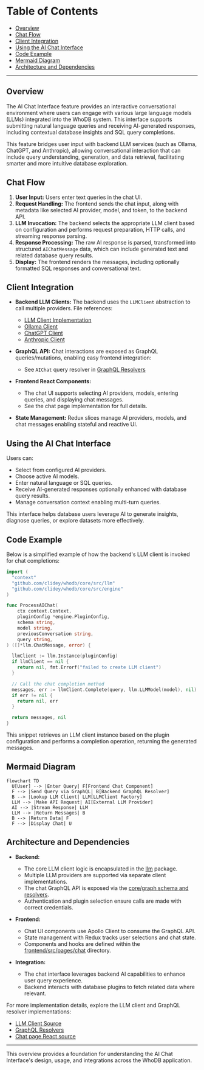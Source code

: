 # Table of Contents

- [Overview](#overview)
- [Chat Flow](#chat-flow)
- [Client Integration](#client-integration)
- [Using the AI Chat Interface](#using-the-ai-chat-interface)
- [Code Example](#code-example)
- [Mermaid Diagram](#mermaid-diagram)
- [Architecture and Dependencies](#architecture-and-dependencies)

---

## Overview

The AI Chat Interface feature provides an interactive conversational environment where users can engage with various large language models (LLMs) integrated into the WhoDB system. This interface supports submitting natural language queries and receiving AI-generated responses, including contextual database insights and SQL query completions.

This feature bridges user input with backend LLM services (such as Ollama, ChatGPT, and Anthropic), allowing conversational interaction that can include query understanding, generation, and data retrieval, facilitating smarter and more intuitive database exploration.

## Chat Flow

1. **User Input:** Users enter text queries in the chat UI.
2. **Request Handling:** The frontend sends the chat input, along with metadata like selected AI provider, model, and token, to the backend API.
3. **LLM Invocation:** The backend selects the appropriate LLM client based on configuration and performs request preparation, HTTP calls, and streaming response parsing.
4. **Response Processing:** The raw AI response is parsed, transformed into structured `AIChatMessage` data, which can include generated text and related database query results.
5. **Display:** The frontend renders the messages, including optionally formatted SQL responses and conversational text.

## Client Integration

- **Backend LLM Clients:** The backend uses the `LLMClient` abstraction to call multiple providers. File references:
  - [LLM Client Implementation](https://github.com/clidey/whodb/blob/main/core/src/llm/llm_client.go)
  - [Ollama Client](https://github.com/clidey/whodb/blob/main/core/src/llm/ollama_client.go)
  - [ChatGPT Client](https://github.com/clidey/whodb/blob/main/core/src/llm/chatgpt_client.go)
  - [Anthropic Client](https://github.com/clidey/whodb/blob/main/core/src/llm/anthropic_client.go)

- **GraphQL API:** Chat interactions are exposed as GraphQL queries/mutations, enabling easy frontend integration:
  - See `AIChat` query resolver in [GraphQL Resolvers](https://github.com/clidey/whodb/blob/main/core/graph/schema.resolvers.go)

- **Frontend React Components:**
  - The chat UI supports selecting AI providers, models, entering queries, and displaying chat messages.
  - See the chat page implementation for full details.

- **State Management:** Redux slices manage AI providers, models, and chat messages enabling stateful and reactive UI.

## Using the AI Chat Interface

Users can:

- Select from configured AI providers.
- Choose active AI models.
- Enter natural language or SQL queries.
- Receive AI-generated responses optionally enhanced with database query results.
- Manage conversation context enabling multi-turn queries.

This interface helps database users leverage AI to generate insights, diagnose queries, or explore datasets more effectively.

## Code Example

Below is a simplified example of how the backend's LLM client is invoked for chat completions:

```go
import (
  "context"
  "github.com/clidey/whodb/core/src/llm"
  "github.com/clidey/whodb/core/src/engine"
)

func ProcessAIChat(
    ctx context.Context,
    pluginConfig *engine.PluginConfig,
    schema string,
    model string,
    previousConversation string,
    query string,
) ([]*llm.ChatMessage, error) {

  llmClient := llm.Instance(pluginConfig)
  if llmClient == nil {
    return nil, fmt.Errorf("failed to create LLM client")
  }

  // Call the chat completion method
  messages, err := llmClient.Complete(query, llm.LLMModel(model), nil)
  if err != nil {
    return nil, err
  }

  return messages, nil
}
```

This snippet retrieves an LLM client instance based on the plugin configuration and performs a completion operation, returning the generated messages.

## Mermaid Diagram

```mermaid
flowchart TD
  U[User] --> |Enter Query| F[Frontend Chat Component]
  F --> |Send Query via GraphQL| B[Backend GraphQL Resolver]
  B --> |Lookup LLM Client| LLM[LLMClient Factory]
  LLM --> |Make API Request| AI[External LLM Provider]
  AI --> |Stream Response| LLM
  LLM --> |Return Messages| B
  B --> |Return Data| F
  F --> |Display Chat| U
```

## Architecture and Dependencies

- **Backend:** 
  - The core LLM client logic is encapsulated in the [llm](https://github.com/clidey/whodb/tree/main/core/src/llm) package.
  - Multiple LLM providers are supported via separate client implementations.
  - The chat GraphQL API is exposed via the [core/graph schema and resolvers](https://github.com/clidey/whodb/tree/main/core/graph).
  - Authentication and plugin selection ensure calls are made with correct credentials.

- **Frontend:**
  - Chat UI components use Apollo Client to consume the GraphQL API.
  - State management with Redux tracks user selections and chat state.
  - Components and hooks are defined within the [frontend/src/pages/chat](https://github.com/clidey/whodb/tree/main/frontend/src/pages/chat) directory.

- **Integration:**
  - The chat interface leverages backend AI capabilities to enhance user query experience.
  - Backend interacts with database plugins to fetch related data where relevant.

For more implementation details, explore the LLM client and GraphQL resolver implementations:
- [LLM Client Source](https://github.com/clidey/whodb/blob/main/core/src/llm/llm_client.go)
- [GraphQL Resolvers](https://github.com/clidey/whodb/blob/main/core/graph/schema.resolvers.go)
- [Chat page React source](https://github.com/clidey/whodb/blob/main/frontend/src/pages/chat/chat.tsx)

---

This overview provides a foundation for understanding the AI Chat Interface's design, usage, and integrations across the WhoDB application.
